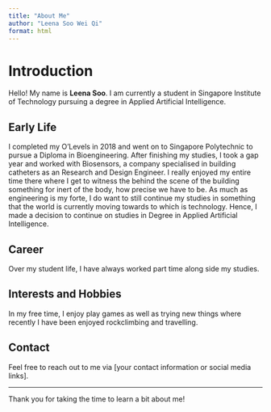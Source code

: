 ```yaml
---
title: "About Me"
author: "Leena Soo Wei Qi"
format: html
---
```


# Introduction

Hello! My name is **Leena Soo**. I am currently a student in Singapore Institute of Technology pursuing a degree in Applied Artificial Intelligence. 

## Early Life

I completed my O'Levels in 2018 and went on to Singapore Polytechnic to pursue a Diploma in Bioengineering. After finishing my studies, I took a gap year and worked with Biosensors, a company specialised in building catheters as an Research and Design Engineer. I really enjoyed my entire time there where I get to witness the behind the scene of the building something for inert of the body, how precise we have to be. As much as engineering is my forte, I do want to still continue my studies in something that the world is currently moving towards to which is technology. Hence, I made a decision to continue on studies in Degree in Applied Artificial Intelligence.

## Career

Over my student life, I have always worked part time along side my studies. 

## Interests and Hobbies

In my free time, I enjoy play games as well as trying new things where recently I have been enjoyed rockclimbing and travelling. 

## Contact

Feel free to reach out to me via [your contact information or social media links].

---

Thank you for taking the time to learn a bit about me!

